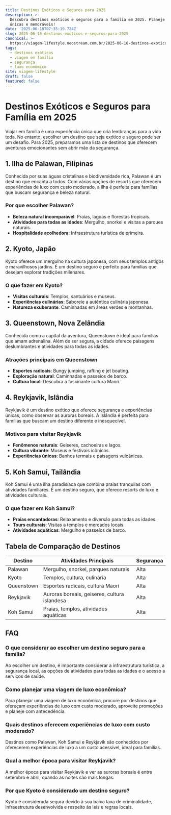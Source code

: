 ```yaml
---
title: Destinos Exóticos e Seguros para 2025
description: >-
  Descubra destinos exóticos e seguros para a família em 2025. Planeje férias
  únicas e memoráveis!
date: '2025-06-18T07:35:19.724Z'
slug: 2025-06-18-destinos-exoticos-e-seguros-para-2025
canonical: >-
  https://viagem-lifestyle.neostream.com.br/2025-06-18-destinos-exoticos-e-seguros-para-2025
tags:
  - destinos exóticos
  - viagem em família
  - segurança
  - luxo econômico
site: viagem-lifestyle
draft: false
featured: false
---
```


# Destinos Exóticos e Seguros para Família em 2025

Viajar em família é uma experiência única que cria lembranças para a vida toda. No entanto, escolher um destino que seja exótico e seguro pode ser um desafio. Para 2025, preparamos uma lista de destinos que oferecem aventuras emocionantes sem abrir mão da segurança.

## 1. Ilha de Palawan, Filipinas

Conhecida por suas águas cristalinas e biodiversidade rica, Palawan é um destino que encanta a todos. Com várias opções de resorts que oferecem experiências de luxo com custo moderado, a ilha é perfeita para famílias que buscam segurança e beleza natural.

### Por que escolher Palawan?
- **Beleza natural incomparável**: Praias, lagoas e florestas tropicais.
- **Atividades para todas as idades**: Mergulho, snorkel e visitas a parques naturais.
- **Hospitalidade acolhedora**: Infraestrutura turística de primeira.

## 2. Kyoto, Japão

Kyoto oferece um mergulho na cultura japonesa, com seus templos antigos e maravilhosos jardins. É um destino seguro e perfeito para famílias que desejam explorar tradições milenares.

### O que fazer em Kyoto?
- **Visitas culturais**: Templos, santuários e museus.
- **Experiências culinárias**: Saboreie a autêntica culinária japonesa.
- **Natureza exuberante**: Caminhadas em áreas verdes e montanhas.

## 3. Queenstown, Nova Zelândia

Conhecida como a capital da aventura, Queenstown é ideal para famílias que amam adrenalina. Além de ser segura, a cidade oferece paisagens deslumbrantes e atividades para todas as idades.

### Atrações principais em Queenstown
- **Esportes radicais**: Bungy jumping, rafting e jet boating.
- **Exploração natural**: Caminhadas e passeios de barco.
- **Cultura local**: Descubra a fascinante cultura Maori.

## 4. Reykjavik, Islândia

Reykjavik é um destino exótico que oferece segurança e experiências únicas, como observar as auroras boreais. A Islândia é perfeita para famílias que buscam um destino diferente e inesquecível.

### Motivos para visitar Reykjavik
- **Fenômenos naturais**: Geiseres, cachoeiras e lagos.
- **Cultura vibrante**: Museus e festivais icônicos.
- **Experiências únicas**: Banhos termais e paisagens vulcânicas.

## 5. Koh Samui, Tailândia

Koh Samui é uma ilha paradisíaca que combina praias tranquilas com atividades familiares. É um destino seguro, que oferece resorts de luxo e atividades culturais.

### O que fazer em Koh Samui?
- **Praias encantadoras**: Relaxamento e diversão para todas as idades.
- **Tours culturais**: Visitas a templos e mercados locais.
- **Atividades aquáticas**: Mergulho e passeios de barco.

## Tabela de Comparação de Destinos

| Destino       | Atividades Principais                       | Segurança |
|---------------|---------------------------------------------|-----------|
| Palawan       | Mergulho, snorkel, parques naturais         | Alta      |
| Kyoto         | Templos, cultura, culinária                 | Alta      |
| Queenstown    | Esportes radicais, cultura Maori            | Alta      |
| Reykjavik     | Auroras boreais, geiseres, cultura islandesa| Alta      |
| Koh Samui     | Praias, templos, atividades aquáticas       | Alta      |

## FAQ

### O que considerar ao escolher um destino seguro para a família?
Ao escolher um destino, é importante considerar a infraestrutura turística, a segurança local, as opções de atividades para todas as idades e o acesso a serviços de saúde.

### Como planejar uma viagem de luxo econômica?
Para planejar uma viagem de luxo econômica, procure por destinos que ofereçam experiências de luxo com custo moderado, aproveite promoções e planeje com antecedência.

### Quais destinos oferecem experiências de luxo com custo moderado?
Destinos como Palawan, Koh Samui e Reykjavik são conhecidos por oferecerem experiências de luxo a um custo acessível, ideal para famílias.

### Qual a melhor época para visitar Reykjavik?
A melhor época para visitar Reykjavik e ver as auroras boreais é entre setembro e abril, quando as noites são mais longas.

### Por que Kyoto é considerado um destino seguro?
Kyoto é considerada segura devido à sua baixa taxa de criminalidade, infraestrutura desenvolvida e respeito às leis e regras locais.
